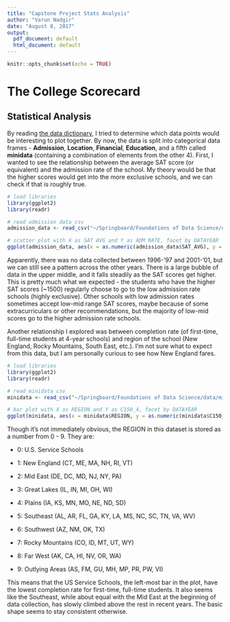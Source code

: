 ---
title: "Capstone Project Stats Analysis"
author: "Varun Nadgir"
date: "August 8, 2017"
output:
  pdf_document: default
  html_document: default
---

```{r setup, include=FALSE}
knitr::opts_chunk$set(echo = TRUE)
```

# The College Scorecard

## Statistical Analysis

By reading [the data dictionary](https://collegescorecard.ed.gov/data/documentation/), I tried to determine which data points would be interesting to plot together. By now, the data is split into categorical data frames - **Admission**, **Location**, **Financial**, **Education**, and a fifth called **minidata** (containing a combination of elements from the other 4). First, I wanted to see the relationship between the average SAT score (or equivalent) and the admission rate of the school. My theory would be that the higher scores would get into the more exclusive schools, and we can check if that is roughly true.

```{r admission, message=FALSE, warning=FALSE, fig.align="center"}
# load libraries
library(ggplot2)
library(readr)

# read admission data csv
admission_data <- read_csv("~/Springboard/Foundations of Data Science/data/admission_data.csv")

# scatter plot with X as SAT AVG and Y as ADM RATE, facet by DATAYEAR
ggplot(admission_data, aes(x = as.numeric(admission_data$SAT_AVG), y = as.numeric(admission_data$ADM_RATE), col = admission_data$DATAYEAR)) + geom_point(shape = 21) + labs(x = "Avg SAT score", y = "Admission Rate", col = "Data Year") + facet_wrap( ~ admission_data$DATAYEAR) + theme(legend.position = "none")
```

Apparently, there was no data collected between 1996-'97 and 2001-'01, but we can still see a pattern across the other years. There is a large bubble of data in the upper middle, and it falls steadily as the SAT scores get higher. This is pretty much what we expected - the students who have the higher SAT scores (~1500) regularly choose to go to the low admission rate schools (highly exclusive). Other schools with low admission rates sometimes accept low-mid range SAT scores, maybe because of some extracurriculars or other recommendations, but the majority of low-mid scores go to the higher admission rate schools. 

Another relationship I explored was between completion rate (of first-time, full-time students at 4-year schools) and region of the school (New England, Rocky Mountains, South East, etc.). I'm not sure what to expect from this data, but I am personally curious to see how New England fares.


```{r completion, message=FALSE, warning=FALSE, fig.align="center"}
# load libraries
library(ggplot2)
library(readr)

# read minidata csv
minidata <- read_csv("~/Springboard/Foundations of Data Science/data/minidata.csv")

# bar plot with X as REGION and Y as C150_4, facet by DATAYEAR
ggplot(minidata, aes(x = minidata$REGION, y = as.numeric(minidata$C150_4), col = minidata$DATAYEAR)) + geom_bar(stat = "identity") + labs(x = "Region", y = "Completion Rate for First-Time Full-Time Students", col = "Data Year") + facet_wrap( ~ minidata$DATAYEAR) + theme(legend.position = "none")
```
Though it's not immediately obvious, the REGION in this dataset is stored as a number from 0 - 9. 
They are:

* 0: U.S. Service Schools

* 1: New England (CT, ME, MA, NH, RI, VT)

* 2: Mid East (DE, DC, MD, NJ, NY, PA)

* 3: Great Lakes (IL, IN, MI, OH, WI)

* 4: Plains (IA, KS, MN, MO, NE, ND, SD)

* 5: Southeast (AL, AR, FL, GA, KY, LA, MS, NC, SC, TN, VA, WV)

* 6: Southwest (AZ, NM, OK, TX)

* 7: Rocky Mountains (CO, ID, MT, UT, WY)

* 8: Far West (AK, CA, HI, NV, OR, WA)

* 9: Outlying Areas (AS, FM, GU, MH, MP, PR, PW, VI)

This means that the US Service Schools, the left-most bar in the plot, have the lowest completion rate for first-time, full-time students. It also seems like the Southeast, while about equal with the Mid East at the beginning of data collection, has slowly climbed above the rest in recent years. The basic shape seems to stay consistent otherwise. 